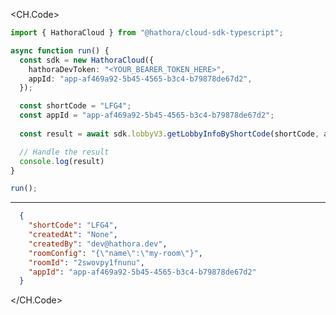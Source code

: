 
<CH.Code>
```typescript GetLobbyInfoByShortCode.ts
import { HathoraCloud } from "@hathora/cloud-sdk-typescript";

async function run() {
  const sdk = new HathoraCloud({
    hathoraDevToken: "<YOUR_BEARER_TOKEN_HERE>",
    appId: "app-af469a92-5b45-4565-b3c4-b79878de67d2",
  });

  const shortCode = "LFG4";
  const appId = "app-af469a92-5b45-4565-b3c4-b79878de67d2";
  
  const result = await sdk.lobbyV3.getLobbyInfoByShortCode(shortCode, appId);

  // Handle the result
  console.log(result)
}

run();
```
---

```json Example Response
  {
    "shortCode": "LFG4",
    "createdAt": "None",
    "createdBy": "dev@hathora.dev",
    "roomConfig": "{\"name\":\"my-room\"}",
    "roomId": "2swovpy1fnunu",
    "appId": "app-af469a92-5b45-4565-b3c4-b79878de67d2"
  }
```
</CH.Code>

